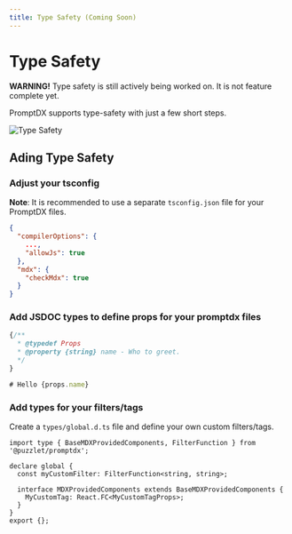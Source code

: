 ```yaml
---
title: Type Safety (Coming Soon)
---
```


# Type Safety

**WARNING!** Type safety is still actively being worked on. It is not feature complete yet.

PromptDX supports type-safety with just a few short steps.

![Type Safety](/img/type-safety.gif)

## Ading Type Safety

### Adjust your tsconfig

**Note**: It is recommended to use a separate `tsconfig.json` file for your PromptDX files.

```json
{
  "compilerOptions": {
    ...,
    "allowJs": true
  },
  "mdx": {
    "checkMdx": true
  }
}
```

### Add JSDOC types to define props for your promptdx files
```jsx
{/**
  * @typedef Props
  * @property {string} name - Who to greet.
  */
}

# Hello {props.name}
```

### Add types for your filters/tags

Create a `types/global.d.ts` file and define your own custom filters/tags.

```tsx
import type { BaseMDXProvidedComponents, FilterFunction } from '@puzzlet/promptdx';

declare global {
  const myCustomFilter: FilterFunction<string, string>;

  interface MDXProvidedComponents extends BaseMDXProvidedComponents {
    MyCustomTag: React.FC<MyCustomTagProps>;
  }
}
export {};
```
